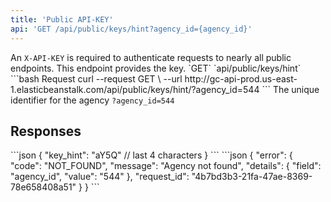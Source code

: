 ```yaml
---
title: 'Public API-KEY'
api: 'GET /api/public/keys/hint?agency_id={agency_id}'
---
```


<Note>
  An <code>X-API-KEY</code> is required to authenticate requests to nearly all public endpoints.  
  This endpoint provides the key.
</Note>

<CardGroup>
  <Card title="Method" icon="puzzle-piece">
    `GET`
  </Card>
  <Card title="Endpoint" icon="link">
    `api/public/keys/hint`
  </Card>
</CardGroup>


<RequestExample>
```bash Request
  curl --request GET \
    --url http://gc-api-prod.us-east-1.elasticbeanstalk.com/api/public/keys/hint/?agency_id=544
```
</RequestExample>


<ParamField path="agency_id" type="number" example="544" required>
  The unique identifier for the agency <code>?agency_id=544</code> 
</ParamField>

## Responses
<Tabs>
  <Tab title="200 OK">
  ```json
  {
    "key_hint": "aY5Q" // last 4 characters
  }
  ```
  </Tab>
  <Tab title="404 Not Found">
    ```json
    {
      "error": {
          "code": "NOT_FOUND",
          "message": "Agency not found",
          "details": {
              "field": "agency_id",
              "value": "544"
          },
          "request_id": "4b7bd3b3-21fa-47ae-8369-78e658408a51"
      }
    }
    ```
  </Tab>
</Tabs>
